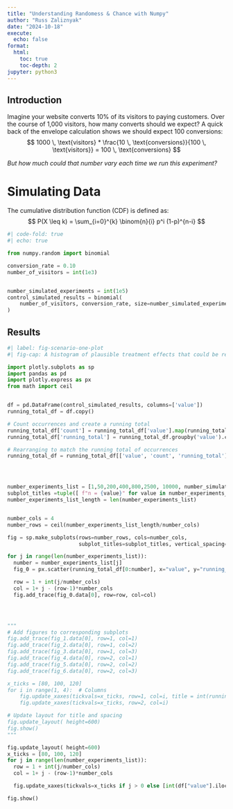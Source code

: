 ```yaml
---
title: "Understanding Randomess & Chance with Numpy"
author: "Russ Zaliznyak"
date: "2024-10-18"
execute:
  echo: false
format: 
  html: 
    toc: true
    toc-depth: 2
jupyter: python3
---
```



## Introduction
Imagine your website converts 10% of its visitors to paying customers. Over the course of 1,000 visitors, how many converts should we expect? A quick back of the envelope calculation shows we should expect 100 conversions:
$$
1000 \, \text{visitors} * \frac{10 \, \text{conversions}}{100 \, \text{visitors}} = 100 \, \text{conversions}
$$


_But how much could that number vary each time we run this experiment?_

# Simulating Data


The cumulative distribution function (CDF) is defined as:
$$
P(X \leq k) = \sum_{i=0}^{k} \binom{n}{i} p^i (1-p)^{n-i}
$$

```python
#| code-fold: true
#| echo: true

from numpy.random import binomial

conversion_rate = 0.10
number_of_visitors = int(1e3)


number_simulated_experiments = int(1e5)
control_simulated_results = binomial(
    number_of_visitors, conversion_rate, size=number_simulated_experiments
)


```


## Results

```python
#| label: fig-scenario-one-plot
#| fig-cap: A histogram of plausible treatment effects that could be responsible for our delta-to-control; with experiment DTC plotted.

import plotly.subplots as sp
import pandas as pd
import plotly.express as px
from math import ceil


df = pd.DataFrame(control_simulated_results, columns=['value'])
running_total_df = df.copy()

# Count occurrences and create a running total
running_total_df['count'] = running_total_df['value'].map(running_total_df['value'].value_counts())
running_total_df['running_total'] = running_total_df.groupby('value').cumcount() + 1

# Rearranging to match the running total of occurrences
running_total_df = running_total_df[['value', 'count', 'running_total']]




number_experiments_list = [1,50,200,400,800,2500, 10000, number_simulated_experiments]
subplot_titles =tuple([ f"n = {value}" for value in number_experiments_list])
number_experiments_list_length = len(number_experiments_list)


number_cols = 4
number_rows = ceil(number_experiments_list_length/number_cols)

fig = sp.make_subplots(rows=number_rows, cols=number_cols, 
                       subplot_titles=subplot_titles, vertical_spacing=0.1)

for j in range(len(number_experiments_list)):
  number = number_experiments_list[j]
  fig_0 = px.scatter(running_total_df[0:number], x="value", y="running_total")

  row = 1 + int(j/number_cols)
  col = 1+ j - (row-1)*number_cols
  fig.add_trace(fig_0.data[0], row=row, col=col)




"""
# Add figures to corresponding subplots
fig.add_trace(fig_1.data[0], row=1, col=1)
fig.add_trace(fig_2.data[0], row=1, col=2)
fig.add_trace(fig_3.data[0], row=1, col=3)
fig.add_trace(fig_4.data[0], row=2, col=1)
fig.add_trace(fig_5.data[0], row=2, col=2)
fig.add_trace(fig_6.data[0], row=2, col=3)

x_ticks = [80, 100, 120]
for i in range(1, 4):  # Columns
    fig.update_xaxes(tickvals=x_ticks, row=1, col=i, title = int(running_total_df.iloc[0]["value"]) if i == 1 else None)
    fig.update_xaxes(tickvals=x_ticks, row=2, col=i)

# Update layout for title and spacing
fig.update_layout( height=600)
fig.show()
"""

fig.update_layout( height=600)
x_ticks = [80, 100, 120]
for j in range(len(number_experiments_list)):
  row = 1 + int(j/number_cols)
  col = 1+ j - (row-1)*number_cols

  fig.update_xaxes(tickvals=x_ticks if j > 0 else [int(df["value"].iloc[0])], row=row, col=col)

fig.show()

```